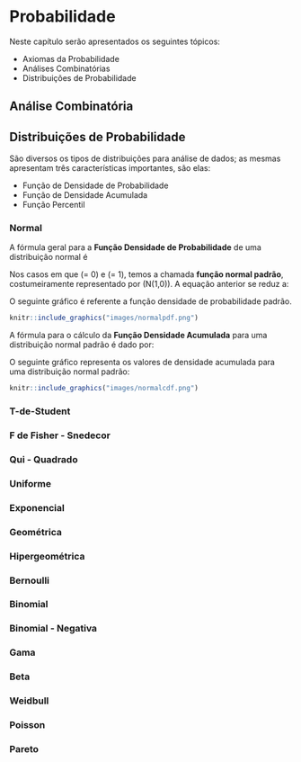 # Probabilidade  

Neste capítulo serão apresentados os seguintes tópicos:

* Axiomas da Probabilidade
* Análises Combinatórias
* Distribuições de Probabilidade


## Análise Combinatória


## Distribuições de Probabilidade

São diversos os tipos de distribuições para análise de dados; as mesmas apresentam três características importantes, são elas:

* Função de Densidade de Probabilidade 
* Função de Densidade Acumulada
* Função Percentil


### Normal

A fórmula geral para a **Função Densidade de Probabilidade** de uma distribuição normal é  

\begin{equation}
  f(x) =  \frac{1}{\sigma \sqrt{2 \pi}} e^{\frac{-(x-\mu)^2}{(2\sigma^2)}}
\end{equation}


Nos casos em que \(\mu = 0\) e \(\sigma = 1\), temos a chamada **função normal padrão**, costumeiramente representado por \(N(1,0)\). A equação anterior se reduz a:

\begin{equation}
  f(x) = \frac{1}{\sqrt{2 \pi}} e^{\frac{-x^2}{2}}
\end{equation}

O seguinte gráfico é referente a função densidade de probabilidade padrão.

```r
knitr::include_graphics("images/normalpdf.png")
```


A fórmula para o cálculo da **Função Densidade Acumulada** para uma distribuição normal padrão é dado por:

\begin{equation}
  F(x) = \int_{-\infty}^x \frac{1}{\sqrt{2 \pi}} e^{\frac{-x^2}{2}}
\end{equation}

O seguinte gráfico representa os valores de densidade acumulada para uma distribuição normal padrão:

```r
knitr::include_graphics("images/normalcdf.png")
```

### T-de-Student
### F de Fisher - Snedecor
### Qui - Quadrado
### Uniforme
### Exponencial
### Geométrica
### Hipergeométrica
### Bernoulli
### Binomial 
### Binomial - Negativa
### Gama
### Beta
### Weidbull
### Poisson
### Pareto
